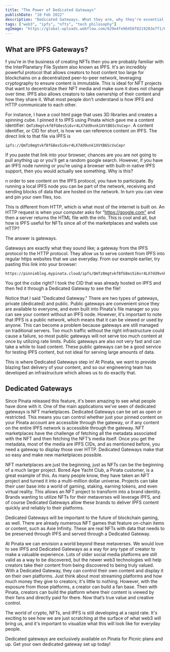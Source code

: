 ```yaml
---
title: "The Power of Dedicated Gateways"
publishDate: "10 Feb 2022"
description: "Dedicated Gateways. What they are, why they're essential, and how they can revolutionize a creator's next project."
tags: ["web3", "ipfs", "nfts", "tech philosophy"]
ogImage: "https://global-uploads.webflow.com/629e4fe96456f8219203e7f1/6410b46677b05b001afa5ff4_2022-02-10_The-Power-of_blog-img-tiny.png"
---
```



<OutLinkButton link="https://www.pinata.cloud/blog/the-power-of-dedicated-gateways" site="Pinata" image={pinnie} />


## What are IPFS Gateways?

f you're in the business of creating NFTs then you are probably familiar with the InterPlanetary File System also known as IPFS. It's an incredibly powerful protocol that allows creators to host content too large for blockchains on a decentralized peer-to-peer network, leveraging cryptography to ensure content is immutable. This is ideal for NFT projects that want to decentralize their NFT media and make sure it does not change over time. IPFS also allows creators to take ownership of their content and how they share it. What most people don't understand is how IPFS and HTTP communicate to each other.

For instance, I have a cool html page that uses 3D libraries and creates a spinning cube. I pinned it to IPFS using Pinata which gave me a content identifier: ```QmTz8mgtvkf8fG8es5i6vr4LX7dd9vnk1XVtB6ScVuCepr```. A content identifier, or CID for short, is how we can reference content on IPFS. The direct link to that file via IPFS is 
```
ipfs://QmTz8mgtvkf8fG8es5i6vr4LX7dd9vnk1XVtB6ScVuCepr
```
If you paste that link into your browser, chances are you are not going to pull anything up or you'll get a random google search. However, if you have an IPFS node running or you’re using a browser with built-in native IPFS support, then you would actually see something. Why is this?

n order to see content on the IPFS protocol, you have to participate. By running a local IPFS node you can be part of the network, receiving and sending blocks of data that are hosted on the network. In turn you can view and pin your own files, too.

This is different from HTTP, which is what most of the internet is built on. An HTTP request is when your computer asks for “https://google.com” and then a server returns the HTML file with the info. This is cool and all, but how is IPFS useful for NFTs since all of the marketplaces and wallets use HTTP?

The answer is gateways.

Gateways are exactly what they sound like; a gateway from the IPFS protocol to the HTTP protocol. They allow us to serve content from IPFS into regular https websites that we use everyday. From our example earlier, try pasting this link into your browser:

```
https://pinnieblog.mypinata.cloud/ipfs/QmTz8mgtvkf8fG8es5i6vr4LX7dd9vnk1XVtB6ScVuCepr/
```

You got the cube right? I took the CID that was already hosted on IPFS and then fed it through a Dedicated Gateway to see the file!

Notice that I said "Dedicated Gateway." There are two types of gateways, private (dedicated) and public. Public gateways are convenient since they are available to everyone, and even built into Pinata's file manager so you can see your content without an IPFS node. However, it's important to note that IPFS is a public network, which means that it can be viewed or used by anyone.  This can become a problem because gateways are still managed on traditional servers. Too much traffic without the right infrastructure could cause a failure, so most public gateways will not serve too much content at once by utilizing rate limits. Public gateways are also not very fast and can take a while to load content. These public gateways can be a good service for testing IPFS content, but not ideal for serving large amounts of data.

This is where Dedicated Gateways step in! At Pinata, we want to provide blazing fast delivery of your content, and so our engineering team has developed an infrastructure which allows us to do exactly that.

## Dedicated Gateways

Since Pinata released this feature, it's been amazing to see what people have done with it. One of the main applications we’ve seen of dedicated gateways is NFT marketplaces. Dedicated Gateways can be set as open or restricted. This means you can control whether just your pinned content on your Pinata account are accessible through the gateway, or if any content on the entire IPFS network is accessible through the gateway. NFT marketplaces have the challenge of fetching all the metadata associated with the NFT and then fetching the NFT’s media itself. Once you get the metadata, most of the media are IPFS CIDs, and as mentioned before, you need a gateway to display those over HTTP. Dedicated Gateways make that so easy and make new marketplaces possible.

NFT marketplaces are just the beginning, just as NFTs can be the beginning of a much larger project. Bored Ape Yacht Club, a Pinata customer, is a great example of this. As many people know, they have taken an NFT project and turned it into a multi-million dollar universe. Projects can take their user base into a world of gaming, staking, earning tokens, and even virtual reality. This allows an NFT project to transform into a brand identity. Brands wanting to utilize NFTs for their metaverses will leverage IPFS, and of course Dedicated Gateways allow these brands to deliver IPFS content quickly and reliably to their platforms.

Dedicated Gateways will be important to the future of blockchain gaming, as well. There are already numerous NFT games that feature on-chain items or content, such as Axie Infinity. These are real NFTs with data that needs to be preserved through IPFS and served through a Dedicated Gateway.

At Pinata we can envision a world beyond these metaverses. We would love to see IPFS and Dedicated Gateways as a way for any type of creator to make a valuable experience. Lots of older social media platforms are still valid as a way to be discovered, but the newer web3 technologies will help creators take their content from being discovered to being truly valued. With a Dedicated Gateway, they can control their own content and display it on their own platforms. Just think about most streaming platforms and how much money they give to creators; it's little to nothing. However, with the exposure from those platforms, a creator can build a fan base. Then with Pinata, creators can build the platform where their content is viewed by their fans and directly paid for there. Now that’s true value and creative control.

The world of crypto, NFTs, and IPFS is still developing at a rapid rate. It's exciting to see how we are just scratching at the surface of what web3 will bring us, and it's important to visualize what this will look like for everyday people.

Dedicated gateways are exclusively available on Pinata for Picnic plans and up. Get your own dedicated gateway set up today!
